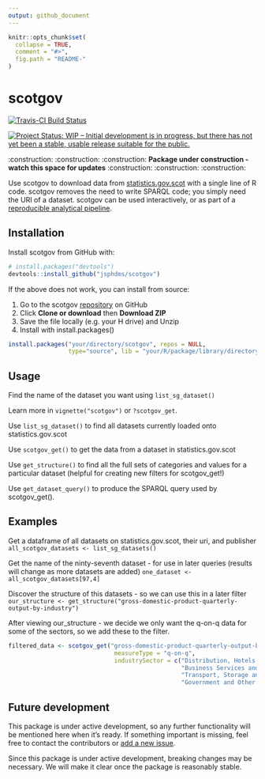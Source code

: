 ```yaml
---
output: github_document
---
```


<!-- README.md is generated from README.Rmd. Please edit that file -->

```r
knitr::opts_chunk$set(
  collapse = TRUE,
  comment = "#>",
  fig.path = "README-"
)
```

# scotgov

[![Travis-CI Build Status](https://travis-ci.org/jsphdms/scotgov.svg?branch=master)](https://travis-ci.org/jsphdms/scotgov)

[![Project Status: WIP – Initial development is in progress, but there has not yet been a stable, usable release suitable for the public.](https://www.repostatus.org/badges/latest/wip.svg)](https://www.repostatus.org/#wip)

:construction: :construction: :construction: **Package under construction - watch this space for updates** :construction: :construction: :construction:

Use scotgov to download data from [statistics.gov.scot](http://statistics.gov.scot/home) with a single line of R code. scotgov removes the need to write SPARQL code; you simply need the URI of a dataset. scotgov can be used interactively, or as part of a [reproducible analytical pipeline](https://ukgovdatascience.github.io/rap_companion/).

## Installation

Install scotgov from GitHub with:

```r
# install.packages("devtools")
devtools::install_github("jsphdms/scotgov")
```

If the above does not work, you can install from source:

1. Go to the scotgov [repository](https://github.com/jsphdms/scotgov) on GitHub
1. Click **Clone or download** then **Download ZIP**
1. Save the file locally (e.g. your H drive) and Unzip
1. Install with install.packages()

```r
install.packages("your/directory/scotgov", repos = NULL,
                 type="source", lib = "your/R/package/library/directory")
```

Usage
-----

Find the name of the dataset you want using `list_sg_dataset()`

Learn more in `vignette("scotgov")` or `?scotgov_get`.

Use `list_sg_dataset()` to find all datasets currently loaded onto statistics.gov.scot

Use `scotgov_get()` to get the data from a dataset in statistics.gov.scot

Use `get_structure()` to find all the full sets of categories and values for a particular dataset (helpful for creating new filters for scotgov\_get!)

Use `get_dataset_query()` to produce the SPARQL query used by scotgov\_get().

Examples
---------

Get a dataframe of all datasets on statistics.gov.scot, their uri, and publisher
`all_scotgov_datasets <- list_sg_datasets()`

Get the name of the ninty-seventh dataset - for use in later queries (results will change as more datasets are added)
`one_dataset <- all_scotgov_datasets[97,4]`

Discover the structure of this datasets - so we can use this in a later filter
`our_structure <- get_structure("gross-domestic-product-quarterly-output-by-industry")`

After viewing our_structure - we decide we only want the q-on-q data for some of the sectors, so we add these to the filter. 

``` r
filtered_data <- scotgov_get("gross-domestic-product-quarterly-output-by-industry",
                              measureType = "q-on-q",
                              industrySector = c("Distribution, Hotels and Restaurants (Section G,I)",
                                                 "Business Services and Finance (Section K-N)",
                                                 "Transport, Storage and Communication (Section H,J)",
                                                 "Government and Other Services (Section O-T)"))
```
                                                 
Future development
------------------

This package is under active development, so any further functionality will be mentioned here when it's ready. If something important is missing, feel free to contact the contributors or [add a new issue](https://github.com/jsphdms/scotgov/issues).

Since this package is under active development, breaking changes may be necessary. We will make it clear once the package is reasonably stable.
